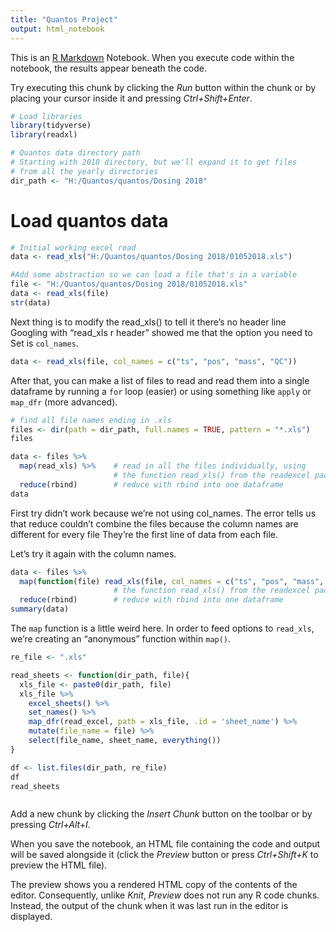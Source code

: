 ```yaml
---
title: "Quantos Project"
output: html_notebook
---
```


This is an [R Markdown](http://rmarkdown.rstudio.com) Notebook. When you execute code within the notebook, the results appear beneath the code. 

Try executing this chunk by clicking the *Run* button within the chunk or by placing your cursor inside it and pressing *Ctrl+Shift+Enter*. 

```r
# Load libraries
library(tidyverse)
library(readxl)

# Quantos data directory path
# Starting with 2018 directory, but we'll expand it to get files
# from all the yearly directories
dir_path <- "H:/Quantos/quantos/Dosing 2018"
```

# Load quantos data

```r
# Initial working excel read
data <- read_xls("H:/Quantos/quantos/Dosing 2018/01052018.xls")

#Add some abstraction so we can load a file that's in a variable
file <- "H:/Quantos/quantos/Dosing 2018/01052018.xls"
data <- read_xls(file)
str(data)

```
Next thing is to modify the read_xls() to tell it there's no header line
Googling with "read_xls r header" showed me that the option you need to
Set is `col_names`.

```r
data <- read_xls(file, col_names = c("ts", "pos", "mass", "QC"))
```

After that, you can make a list of files to read and read them into a single
dataframe by running a `for` loop (easier) or using something like `apply` or `map_dfr` (more advanced).

```r
# find all file names ending in .xls
files <- dir(path = dir_path, full.names = TRUE, pattern = "*.xls")
files

data <- files %>%
  map(read_xls) %>%    # read in all the files individually, using
                       # the function read_xls() from the readexcel package
  reduce(rbind)        # reduce with rbind into one dataframe
data


```
First try didn't work because we're not using col_names.
The error tells us that reduce couldn't combine the files
because the column names are different for every file
They're the first line of data from each file.


Let's try it again with the column names.

```r
data <- files %>%
  map(function(file) read_xls(file, col_names = c("ts", "pos", "mass", "QC"))) %>%    # read in all the files individually, using
                       # the function read_xls() from the readexcel package
  reduce(rbind)        # reduce with rbind into one dataframe
summary(data)
```

The `map` function is a little weird here. In order to feed options to `read_xls`, we're creating an "anonymous" function within `map()`.

```r
re_file <- ".xls"

read_sheets <- function(dir_path, file){
  xls_file <- paste0(dir_path, file)
  xls_file %>%
    excel_sheets() %>%
    set_names() %>%
    map_dfr(read_excel, path = xls_file, .id = 'sheet_name') %>% 
    mutate(file_name = file) %>% 
    select(file_name, sheet_name, everything())
}

df <- list.files(dir_path, re_file)
df
read_sheets

```

```r


```


Add a new chunk by clicking the *Insert Chunk* button on the toolbar or by pressing *Ctrl+Alt+I*.

When you save the notebook, an HTML file containing the code and output will be saved alongside it (click the *Preview* button or press *Ctrl+Shift+K* to preview the HTML file).

The preview shows you a rendered HTML copy of the contents of the editor. Consequently, unlike *Knit*, *Preview* does not run any R code chunks. Instead, the output of the chunk when it was last run in the editor is displayed.

